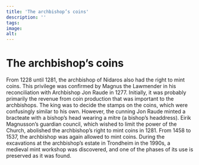 ```yaml
---
title: 'The archbishop’s coins'
description: ''
tags:
image: 
alt: 
---
```



# The archbishop’s coins

From 1228 until 1281, the archbishop of Nidaros also had the right to mint coins. This privilege was confirmed by Magnus the Lawmender in his reconciliation with Archbishop Jon Raude in 1277. Initially, it was probably primarily the revenue from coin production that was important to the archbishops. The king was to decide the stamps on the coins, which were confusingly similar to his own. However, the cunning Jon Raude minted a bracteate with a bishop’s head wearing a mitre (a bishop’s headdress). Eirik Magnusson’s guardian council, which wished to limit the power of the Church, abolished the archbishop’s right to mint coins in 1281. From 1458 to 1537, the archbishop was again allowed to mint coins. During the excavations at the archbishop’s estate in Trondheim in the 1990s, a medieval mint workshop was discovered, and one of the phases of its use is preserved as it was found.
